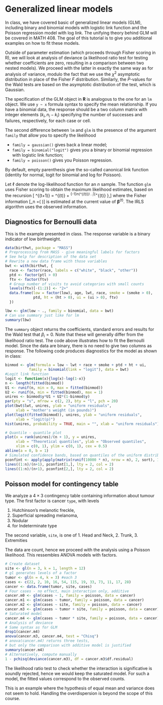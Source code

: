 # Generalized linear models

In class, we have covered basic of generalized linear models (GLM), including binary and binomial models with logistic link function and the Poisson regression model with log link. The unifying theory behind GLM will be covered in MATH 408. The goal of this tutorial is to give you additional examples on how to fit these models. 

Outside of parameter estimation (which proceeds through Fisher scoring in R), we will look at analysis of deviance (a likelihood ratio test for testing whether coefficients are zero, resulting in a comparison between two nested models). We proceed with the latter in exactly the same way as for analysis of variance, modulo the fact that we use the $\chi^2$ asymptotic distribution in place of the Fisher $F$ distribution. Similarly, the $P$-values for the Wald tests are based on the asymptotic distribution of the test, which is Gaussian.


The specification of the GLM object in **R** is analogous to the one for an `lm` object. 
We use `y ~ x` formula syntax to specify the mean relationship. If you have a binomial data, the response should be a two column matrix with integer elements $(k_i, n_i-k_i)$ specifying the number of successes and failures, respectively, for each case or cell. 

The second difference between `lm` and `glm` is the presence of the argument `family` that allow you to specify the likelihood

- `family = gaussian()` gives back a linear model;
- `family = binomial("logit")` gives you a binary or binomial regression with logistic link function; 
- `family = poisson()` gives you Poisson regression.

By default, empty parenthesis give the so-called canonical link function (identity for normal, logit for binomial and log for Poisson).

Let $\ell$ denote the log-likelihood function for an $n$ sample. The function `glm` uses Fisher scoring to obtain the maximum likelihood estimates, based on the recursion
\[ \boldsymbol{\beta}^{(t+1)} = \boldsymbol{\beta}^{(t)} + \mathcal{I}^{-1}_n(\boldsymbol{\beta}^{(t)}) \left. \frac{\partial \ell}{\partial \boldsymbol{\beta}} \right|_{\boldsymbol{\beta}=\boldsymbol{\beta}^{(t)} },\]
where the Fisher information
\[\mathcal{I}_n =\mathrm{E}\left(  \frac{\partial \ell}{\partial \boldsymbol{\beta}}\frac{\partial \ell}{\partial \boldsymbol{\beta}^\top}\right)\]
is estimated at the current value of $\boldsymbol{\beta}^{(t)}$. The IRLS algorithm uses the observed information.

## Diagnostics for Bernoulli data

This is the example presented in class. The response variable is a binary indicator of low birthweight.


```r
data(birthwt, package = "MASS")
# Preprocessing from MASS - give meaningful labels for factors
# See help for description of the data set
# Rewrite a new data frame with those variables
bwt <- with(birthwt, {
  race <- factor(race, labels = c("white", "black", "other"))
  ptd <- factor(ptl > 0)
  ftv <- factor(ftv) 
  # Group number of visits to avoid categories with small counts
  levels(ftv)[-(1:2)] <- "2+"
  data.frame(low = factor(low), age, lwt, race, smoke = (smoke > 0),
             ptd, ht = (ht > 0), ui = (ui > 0), ftv)
  })

lbw <- glm(low ~ ., family = binomial, data = bwt)
# Can use summary just like for lm
summary(lbw)
```

The `summary` object returns the coefficients, standard errors and results for the Wald test that $\beta_i=0$. Note that these will generally differ from the likelihood ratio test. 
The code above illustrates how to fit the Bernoulli model. Since the data are binary, there is no need to give two columns as response. The following code produces diagnostics for the model as shown in class:

```r
binmod <- glm(formula = low ~ lwt + race + smoke + ptd + ht + ui, 
           family = binomial(link = "logit"), data = bwt)
#Logit link function
logit <- function(x){log(x)-log(1-x)}
n <- length(fitted(binmod))
U1 <- runif(n, min = 0, max = fitted(binmod))
U2 <- runif(n, min = fitted(binmod), max = 1)
unires <- binmod$y*U1 + U2*(1-binmod$y)
par(pty = "s", mfrow = c(2, 2), bty = "l", pch = 20)
plot(bwt$lwt, unires, ylab = "uniform residuals",
     xlab = "mother's weight (in pounds)")
plot(logit(fitted(binmod)), unires, ylab = "uniform residuals",
     xlab = "logit(p)")
hist(unires, probability = TRUE, main = "", xlab = "uniform residuals")

# Quantile - quantile plot
plot(x = rank(unires)/(n + 1), y = unires, 
     xlab = "Theoretical quantiles", ylab = "Observed quantiles", 
     xlim = c(0, 1), ylim = c(0, 1), cex = 0.5)
abline(a = 0, b = 1)
# Simulated confidence bands, based on quantiles of the uniform distribution
pconfint <- apply(apply(matrix(runif(10000 * n), nrow = n), 2, sort), 1, quantile, probs = c(0.025, 0.975))
lines((1:n)/(n+1), pconfint[1,], lty = 2, col = 2)
lines((1:n)/(n+1), pconfint[2,], lty = 2, col = 2)

```


## Poisson model for contingency table

We analyze a $4 \times 3$ contingency table containing information about tumour type.
The first factor is cancer `type`, with levels

1. Hutchinson's melanotic freckle, 
2. Superficial spreading melanoma, 
3. Nodular
4. for Indeterminate type

The second variable, `site`, is one of 
1. Head and Neck, 
2. Trunk,
3. Extremities

The data are count, hence we proceed with the analysis using a Poisson likelihood. This ressembles ANOVA models with factors.

```r
# Create dataset
site <- gl(n = 3, k = 1, length = 12) 
# gl generates levels of a factor
tumor <- gl(n = 4, k = 3) #each 3
cases <- c(22, 2, 10, 16, 54, 115, 19, 33, 73, 11, 17, 28)
cancer <- data.frame(tumor, site, cases)
# Four cases - no effect, main interaction only, additive
cancer.m0 <- glm(cases ~ 1, family = poisson, data = cancer)
cancer.m1 <- glm(cases ~ tumor, family = poisson, data = cancer)
cancer.m2 <- glm(cases ~ site, family = poisson, data = cancer)
cancer.m3 <- glm(cases ~ tumor + site, family = poisson, data = cancer)
# Saturated model
cancer.m4 <- glm(cases ~ tumor * site, family = poisson, data = cancer)
# Analysis of deviance
# Same syntax as for GLM
drop1(cancer.m4)
anova(cancer.m3, cancer.m4, test = "Chisq")
# anova(cancer.m4) returns three tests, 
# but only the comparison with additive model is justified
summary(cancer.m4)
# Alternatively, compute manually
1 - pchisq(deviance(cancer.m3), df = cancer.m3$df.residual)
```

The likelihood ratio test to check whether the interaction is significative is soundly rejected, hence we would keep the saturated model. For such a model, the fitted values correspond to the observed counts. 

This is an example where the hypothesis of equal mean and variance does not seem to hold. Handling the overdispersion is beyond the scope of this course.


